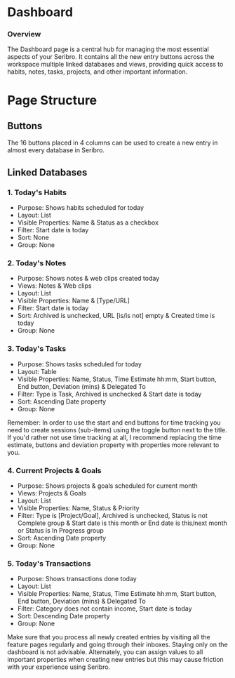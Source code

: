 # Dashboard

### Overview

The Dashboard page is a central hub for managing the most essential aspects of your Seribro. It contains all the new entry buttons across the workspace multiple linked databases and views, providing quick access to habits, notes, tasks, projects, and other important information.

# Page Structure

## Buttons

The 16 buttons placed in 4 columns can be used to create a new entry in almost every database in Seribro.

## Linked Databases

### 1. Today's Habits

- Purpose: Shows habits scheduled for today
- Layout: List
- Visible Properties: Name & Status as a checkbox
- Filter: Start date is today
- Sort: None
- Group: None

### 2. Today's Notes

- Purpose: Shows notes & web clips created today
- Views: Notes & Web clips
- Layout: List
- Visible Properties: Name & [Type/URL]
- Filter: Start date is today
- Sort: Archived is unchecked, URL [is/is not] empty & Created time is today
- Group: None

### 3. Today's Tasks

- Purpose: Shows tasks scheduled for today
- Layout: Table
- Visible Properties: Name, Status, Time Estimate hh:mm, Start button, End button, Deviation (mins) & Delegated To
- Filter: Type is Task, Archived is unchecked & Start date is today
- Sort: Ascending Date property
- Group: None

<Note>
Remember: In order to use the start and end buttons for time tracking you need to create sessions (sub-items) using the toggle button next to the title. If you'd rather not use time tracking at all, I recommend replacing the time estimate, buttons and deviation property with properties more relevant to you.
</Note>

### 4. Current Projects & Goals

- Purpose: Shows projects & goals scheduled for current month
- Views: Projects & Goals
- Layout: List
- Visible Properties: Name, Status & Priority
- Filter: Type is [Project/Goal], Archived is unchecked, Status is not Complete group & Start date is this month or End date is this/next month or Status is In Progress group
- Sort: Ascending Date property
- Group: None

### 5. Today's Transactions

- Purpose: Shows transactions done today
- Layout: List
- Visible Properties: Name, Status, Time Estimate hh:mm, Start button, End button, Deviation (mins) & Delegated To
- Filter: Category does not contain income, Start date is today
- Sort: Descending Date property
- Group: None

<Note>
Make sure that you process all newly created entries by visiting all the feature pages regularly and going through their inboxes. Staying only on the dashboard is not advisable. Alternately, you can assign values to all important properties when creating new entries but this may cause friction with your experience using Seribro.
</Note>
